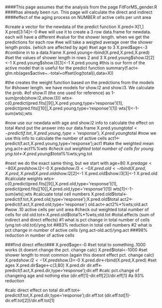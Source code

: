 ####This page assumes that the analysis from the page FitForMS_gender.R 
####has already been run. This page will calculate the direct and indirect
####effect of the aging process on NUMBER of active cells per unit area

#create a vector for the newdata of the predict function
X.pred<-X[1,]
X.pred[3:14]<-0
#we will use it to create a 3 row data.frame for newdata. each will have a different
#value for the shower length. when we get the predictions for each row
#we will take a weigted average over the shower length probs. (which are affected by age)
#set age to 3
X.pred$age<-3
#combine in to a data.frame
X.pred.young<-rbind(X.pred,X.pred,X.pred)
#set the values of shower length in rows 2 and 3
X.pred.young$show.l2[2]<-1
X.pred.young$show.l3[3]<-1
X.pred.young
#this is our form of the active model that is useful for the predict function
summary(f.act<-glm.nb(ages$active~.-total+offset(log(total)),data=X))

#the creates the weight function based on the predctions from the models for
#shower length. we have models for show.l2 and show.l3. We calculate the prob.
#of show.l1 (the one used for reference) as 1-sum(prob(show.l2,show.l3))
wts<-c(0,predict(pred.fits[[9]],X.pred.young,type='response')[1],
predict(pred.fits[[10]],X.pred.young,type='response')[1])
wts[1]<-1-sum(wts);wts

#now use our newdata with age and show.l2 info to calculate the effect on total
#and put the answer into our data.frame
X.pred.young$total<-predict(f.tot,X.pred.young,type='response');X.pred.young$total
#now we use this info to calculate the number of active cells
act1<-predict(f.act,X.pred.young,type='response');act1
#take the weighted mean 
yng.act<-act1%*%wts
#check out weighted total number of cells for young
yng.tot<-X.pred.young$total%*%wts;yng.tot

#next we do the exact same thing, but we start with age=80
X.pred$age<-80
X.pred$show.l2<-0
X.pred$show.l3<-0
X.pred.old<-rbind(X.pred,X.pred,X.pred)
X.pred.old$show.l2[2]<-1
X.pred.old$show.l3[3]<-1
X.pred.old
#calculate weights
wts<-c(0,predict(pred.fits[[9]],X.pred.old,type='response')[1],
       predict(pred.fits[[10]],X.pred.old,type='response')[1])
wts[1]<-1-sum(wts);wts
#calcuate total cell numbers
X.pred.old$total<-predict(f.tot,X.pred.old,type='response');X.pred.old$total
act2<-predict(f.act,X.pred.old,type='response')
old.act<-act2%*%wts;old.act
#wow .10 active cells per unit area
#check out weighted total number of cells for old
old.tot<-X.pred.old$total%*%wts;old.tot
#total.effects (sum of indirect and direct effects) 
#1 what is pct change in total number of cells
(yng.tot-old.tot)/yng.tot
##83% reduction in total cell numbers 
#2 what is pct change in number of active cells
(yng.act-old.act)/yng.act
###98% reduction in number of active cells

###find direct effect###
X.pred$age<-0
#set total to something..1000 works (it doesnt change the pct. change calc)
X.pred$total<-1000
#set shower length to most common (again this doesnt effect pct. change calc)
X.pred$show.l2<-1
X.pred$show.l3<-0
X.pred.dir<-rbind(X.pred,X.pred)
#set ages
X.pred.dir$age<-c(3,80)
X.pred.dir
dir.eff<-predict(f.act,X.pred.dir,type='response');dir.eff
#calc pct.change of changeing age and nothing else
(dir.eff[1]-dir.eff[2])/dir.eff[1]
#a 93% reduction

#calc direct effect on total
dir.eff.tot<-predict(f.tot,X.pred.dir,type='response');dir.eff.tot
(dir.eff.tot[1]-dir.eff.tot[2])/dir.eff.tot[1]


